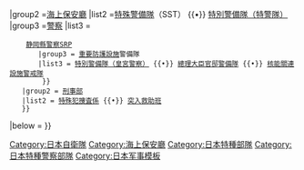 {{Navbox
|name  = 日本特殊部隊
|title ={{Flagicon|JPN}} [[特種部隊#日本|日本特種部隊]] 
|image = 
|above =
|titlestyle=background:lightgreen;
|style=
|groupstyle=background-color:lightgreen;text-align:center
|group1 =[[自卫队]]
|list1  =
    {{Navbox subgroup
    |titlestyle=background:lightgreen;
    |groupstyle=background-color:lightgreen;text-align:center
    |group1 = [[陸上自衛隊]]
    |list1 = 
*[[陸上自衛隊特殊作戰群|特殊作戰群]]（SFGp）
*[[陸上自衛隊第1空降團|第1空降團]]  
*[[陸上自衛隊水陸機動團]]
**[[陸上自衛隊第1水陸機動連隊]](原西普連（WAiR）) 
**[[陸上自衛隊第2水陸機動連隊]] 
*[[陸上自衛隊中央即應連隊]]（CRR)
*[[陸上自衛隊冬季戰技教育隊]] 
*[[陸上自衛隊對馬警備隊|對馬警備隊]]<br/>（參考項目{{Link-ja|突擊兵 (陸上自衛隊)|レンジャー (陸上自衛隊)|突擊兵}}{{·}}[[富士教導團]]）
    |group2 = [[海上自衛隊]]
    |list2 = [[特別警備隊 (海上自衛隊)|特別警備隊]]（SBU<!--/SGT-->）
    |group3=[[航空自衛隊]]
    |list3=[[航空自衛隊基地警備教導隊|基地警備教導隊]]（BDDTS）（參考項目：[[航空自衛隊航空戰術教導團|航空戰術教導團]]）
    }}
|group2 =[[海上保安廳]]
|list2  =[[特殊警備隊|特殊警備隊]]（SST） {{•}} [[特別警備隊 (海上保安廳)|特別警備隊（特警隊）]]
|group3 =[[日本警察|警察]]
|list3  =
    {{Navbox subgroup
    |titlestyle=background:lightgreen;
    |groupstyle=background-color:lightgreen;text-align:center
    |group1 = [[警備部]]
    |list1 = 
        {{Navbox subgroup
        |bodystyle = text-align:left;
        |titlestyle=background:lightgreen;
        |style=
        |groupstyle=background-color:lightgreen;text-align:center
        |list1 = [[特殊急襲部隊|特殊急襲部隊]]（SAT）
        |group2 = [[槍械對策部隊]]
        |list2 = [[槍械對策遊騎兵部隊]] {{•}} [[埼玉縣警察RATS]] {{•}} [[静岡縣警察SRP]]
        |group3 = [[重要防護設施]]警備隊
        |list3 = [[特別警備隊 (皇宮警察)|特別警備隊（皇宮警察）]] {{•}} [[總理大臣官邸警備隊]] {{•}} [[核能關連設施警戒隊]]
         }}
    |group2 = [[刑事部 (日本)|刑事部]]
    |list2 = [[特殊捜査班|特殊犯捜査係]] {{•}} [[突入救助班]]
    }}
|below  =
}}<noinclude>
[[Category:日本自衛隊]]
[[Category:海上保安廳]]
[[Category:日本特種部隊]]
[[Category:日本特種警察部隊]]
[[Category:日本军事模板]]
</noinclude>